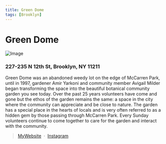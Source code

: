 ```yaml
---
title: Green Dome
tags: [Brooklyn]
---
```


# Green Dome
![Image](https://i.pinimg.com/600x315/98/81/e5/9881e57c5a7ba20a1f97a3a5986531f3.jpg)

### 227-235 N 12th St, Brooklyn, NY 11211

Green Dome was an abandoned weedy lot on the edge of McCarren Park, until in 1997, gardener Amir Yarkoni and community member Avigail Milder began transforming the space into the beautiful botanical community garden you see today.  Over the past 25 years volunteers have come and gone but the ethos of the garden remains the same: a space in the city where the community can appreciate and be close to nature.  The garden has a special place in the hearts of locals and is very often referred to as a hidden gem by those passing through McCarren Park.  Every Sunday volunteers continue to come together to care for the garden and interact with the community.  


> [MyWebsite](https://www.pps.org/places/green-dome-a-volunteers-garden) &nbsp;&middot;&nbsp;
> [Instagram](https://www.instagram.com/greendome_garden/)
